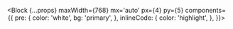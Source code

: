 

<Header />

<Block
  {...props}
  maxWidth={768}
  mx='auto'
  px={4}
  py={5}
  components={{
    pre: {
      color: 'white',
      bg: 'primary',
    },
    inlineCode: {
      color: 'highlight',
    },
  }}>
  <Readme />
</Block>

<Footer />
